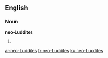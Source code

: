 ==English==
===Noun===
'''neo-Luddites'''
# {{plural of|neo-Luddite}}

[[ar:neo-Luddites]]
[[fr:neo-Luddites]]
[[ku:neo-Luddites]]